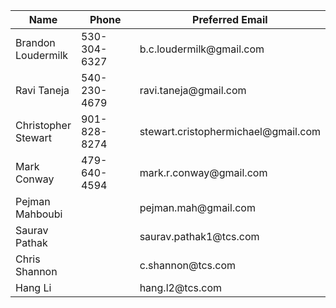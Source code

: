 Name | Phone | Preferred Email
---- | ----- | --------------
Brandon Loudermilk | 530-304-6327 | b.c.loudermilk@gmail.com
Ravi Taneja | 540-230-4679 | ravi.taneja@gmail.com
Christopher Stewart | 901-828-8274 | stewart.cristophermichael@gmail.com
Mark Conway | 479-640-4594 | mark.r.conway@gmail.com
Pejman Mahboubi | | pejman.mah@gmail.com
Saurav Pathak | | saurav.pathak1@tcs.com
Chris Shannon | | c.shannon@tcs.com
Hang Li | | hang.l2@tcs.com
